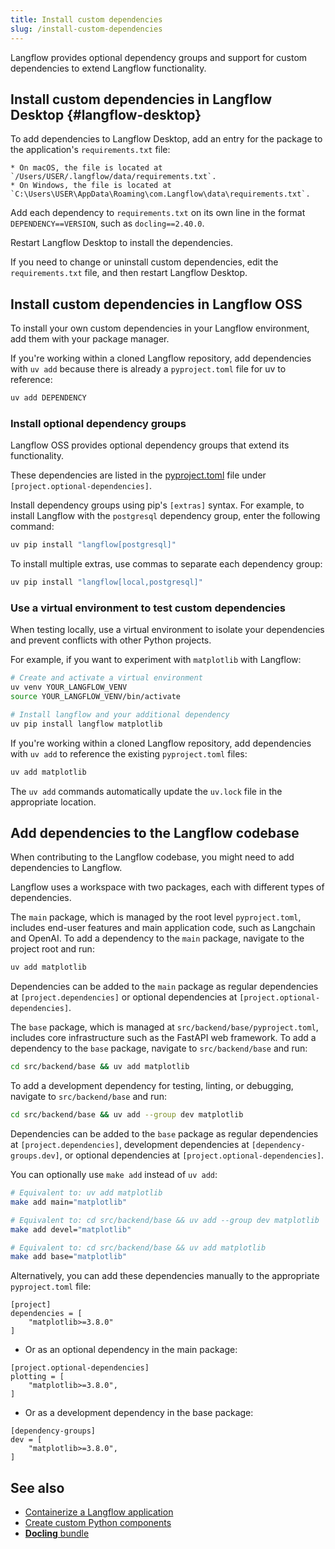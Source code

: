 ```yaml
---
title: Install custom dependencies
slug: /install-custom-dependencies
---
```


Langflow provides optional dependency groups and support for custom dependencies to extend Langflow functionality.

## Install custom dependencies in Langflow Desktop {#langflow-desktop}

To add dependencies to Langflow Desktop, add an entry for the package to the application's `requirements.txt` file:

    * On macOS, the file is located at `/Users/USER/.langflow/data/requirements.txt`.
    * On Windows, the file is located at `C:\Users\USER\AppData\Roaming\com.Langflow\data\requirements.txt`.

Add each dependency to `requirements.txt` on its own line in the format `DEPENDENCY==VERSION`, such as `docling==2.40.0`.

Restart Langflow Desktop to install the dependencies.

If you need to change or uninstall custom dependencies, edit the `requirements.txt` file, and then restart Langflow Desktop.

## Install custom dependencies in Langflow OSS

To install your own custom dependencies in your Langflow environment, add them with your package manager.

If you're working within a cloned Langflow repository, add dependencies with `uv add` because there is already a `pyproject.toml` file for uv to reference:

```bash
uv add DEPENDENCY
```

### Install optional dependency groups

Langflow OSS provides optional dependency groups that extend its functionality.

These dependencies are listed in the [pyproject.toml](https://github.com/langflow-ai/langflow/blob/main/pyproject.toml#L194) file under `[project.optional-dependencies]`.

Install dependency groups using pip's `[extras]` syntax. For example, to install Langflow with the `postgresql` dependency group, enter the following command:

```bash
uv pip install "langflow[postgresql]"
```

To install multiple extras, use commas to separate each dependency group:

```bash
uv pip install "langflow[local,postgresql]"
```

### Use a virtual environment to test custom dependencies

When testing locally, use a virtual environment to isolate your dependencies and prevent conflicts with other Python projects.

For example, if you want to experiment with `matplotlib` with Langflow:

```bash
# Create and activate a virtual environment
uv venv YOUR_LANGFLOW_VENV
source YOUR_LANGFLOW_VENV/bin/activate

# Install langflow and your additional dependency
uv pip install langflow matplotlib
```

If you're working within a cloned Langflow repository, add dependencies with `uv add` to reference the existing `pyproject.toml` files:

```bash
uv add matplotlib
```

The `uv add` commands automatically update the `uv.lock` file in the appropriate location.

## Add dependencies to the Langflow codebase

When contributing to the Langflow codebase, you might need to add dependencies to Langflow.

Langflow uses a workspace with two packages, each with different types of dependencies.

The `main` package, which is managed by the root level `pyproject.toml`, includes end-user features and main application code, such as Langchain and OpenAI.
To add a dependency to the `main` package, navigate to the project root and run:
```bash
uv add matplotlib
```

Dependencies can be added to the `main` package as regular dependencies at `[project.dependencies]` or optional dependencies at `[project.optional-dependencies]`.

The `base` package, which is managed at `src/backend/base/pyproject.toml`, includes core infrastructure such as the FastAPI web framework.
To add a dependency to the `base` package, navigate to `src/backend/base` and run:
```bash
cd src/backend/base && uv add matplotlib
```

To add a development dependency for testing, linting, or debugging, navigate to `src/backend/base` and run:
```bash
cd src/backend/base && uv add --group dev matplotlib
```

Dependencies can be added to the `base` package as regular dependencies at `[project.dependencies]`, development dependencies at `[dependency-groups.dev]`, or optional dependencies at `[project.optional-dependencies]`.

You can optionally use `make add` instead of `uv add`:

```bash
# Equivalent to: uv add matplotlib
make add main="matplotlib"

# Equivalent to: cd src/backend/base && uv add --group dev matplotlib
make add devel="matplotlib"

# Equivalent to: cd src/backend/base && uv add matplotlib
make add base="matplotlib"
```

Alternatively, you can add these dependencies manually to the appropriate `pyproject.toml` file:

```
[project]
dependencies = [
    "matplotlib>=3.8.0"
]
```

* Or as an optional dependency in the main package:

```
[project.optional-dependencies]
plotting = [
    "matplotlib>=3.8.0",
]
```

* Or as a development dependency in the base package:

```
[dependency-groups]
dev = [
    "matplotlib>=3.8.0",
]
```

## See also

* [Containerize a Langflow application](/develop-application)
* [Create custom Python components](/components-custom-components)
* [**Docling** bundle](/integrations-docling)